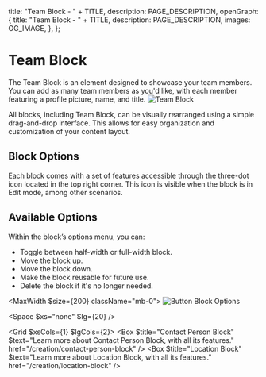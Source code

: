 
  title: "Team Block - " + TITLE,
  description: PAGE_DESCRIPTION,
  openGraph: {
    title: "Team Block - " + TITLE,
    description: PAGE_DESCRIPTION,
    images: OG_IMAGE,
  },
};

# Team Block 
The Team Block is an element designed to showcase your team members. You can add as many team members as you'd like, with each member featuring a profile picture, name, and title.
![Team Block](/11-team-block/team-block.jpg)

All blocks, including Team Block, can be visually rearranged using a simple drag-and-drop interface. This allows for easy organization and customization of your content layout.

<StyledDataDropdownButton>
  <Icon name="Move" />
</StyledDataDropdownButton>

## Block Options

Each block comes with a set of features accessible through the three-dot icon located in the top right corner. This icon is visible when the block is in Edit mode, among other scenarios.

<StyledDataDropdownButton>
  <Icon name="EllipsisVertical" />
</StyledDataDropdownButton>

## Available Options

Within the block’s options menu, you can:

- Toggle between half-width or full-width block.
- Move the block up.
- Move the block down.
- Make the block reusable for future use.
- Delete the block if it's no longer needed.

<MaxWidth $size={200} className="mb-0">
![Button Block Options](/6-text-block/options.jpg)
</MaxWidth>

<Space $xs="none" $lg={20} />

<Grid $xsCols={1} $lgCols={2}>
  <Box $title="Contact Person Block" $text="Learn more about Contact Person Block, with all its features." href="/creation/contact-person-block" />
  <Box $title="Location Block" $text="Learn more about Location Block, with all its features." href="/creation/location-block" />
</Grid>
